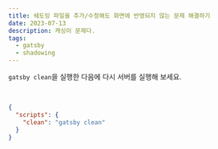 ```yaml
---
title: 쉐도잉 파일을 추가/수정해도 화면에 반영되지 않는 문제 해결하기
date: 2023-07-13
description: 캐싱이 문제다.
tags:
  - gatsby
  - shadowing
---
```


`gatsby clean`을 실행한 다음에 다시 서버를 실행해 보세요.

<br />

```json title=package.json
{
  "scripts": {
    "clean": "gatsby clean"
  }
}
```
